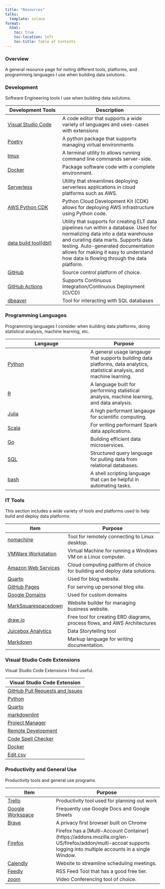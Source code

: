 ```yaml
---
title: "Resources"
talks:
  template: solana
format:
  html:
    toc: true
    toc-location: left
    toc-title: Table of Contents
---
```


### Overview

A general resource page for noting different tools, platforms, and programming languages I use when building data solutions.

### Development

Software Engineering tools I use when building data solutions.

|Development Tools|Description|
|-----|---------|
|<a href="https://code.visualstudio.com/" target="_blank">Visual Studio Code</a>|A code editor that supports a wide variety of languages and uses-cases with extensions|
|<a href="https://python-poetry.org/" target="_blank">Poetry</a>|A python package that supports managing virtual environments|
|<a href="https://github.com/tmux/tmux" target="_blank">tmux</a>|A terminal utility to allows running command line commands server-side.|
|<a href="https://www.docker.com/" target="_blank">Docker</a>|Package software code with a complete environment.|
|<a href="https://www.serverless.com/" target="_blank">Serverless</a>|Utility that streamlines deploying serverless applications in cloud platforms such as AWS.|
|<a href="https://cdkworkshop.com/30-python.html" target="_blank">AWS Python CDK</a>|Python Cloud Development Kit (CDK) allows for deploying AWS infrastructure using Python code.|
|<a href="https://www.getdbt.com/" target="_blank">data build tool(dbt)</a>|Utility that supports for creating ELT data pipelines run within a database. Used for normalizing data into a data warehouse and curating data marts. Supports data testing. Auto-generated documentation allows for making it easy to understand how data is flowing through the data platform.|
|<a href="https://github.com/" target="_blank">GitHub</a>|Source control platform of choice.|
|<a href="https://github.com/features/actions" target="_blank">GitHub Actions</a>|Supports Continuous Integration/Continuous Deployment (CI/CD)|
|<a href="https://dbeaver.io/" target="_blank">dbeaver</a>|Tool for interacting with SQL databases|

### Programming Languages

Programming languages I consider when building data platforms, doing statistical analysis, machine learning, etc.

|Langauge|Purpose|
|--------|-------|
|<a href="https://www.python.org/" target="_blank">Python</a>|A general usage langauge that supports building data platforms, data analytics, statistical analysis, and machine learning.|
|<a href="https://www.r-project.org/about.html" target="_blank">R</a>|A language built for performing statistical analysis, machine learning, and data analysis.|
|<a href="https://julialang.org/" target="_blank">Julia</a>|A high performant langauge for scientific computing.|
|<a href="https://www.scala-lang.org/" target="_blank">Scala</a>|For writing performant Spark data applications.|
|<a href="https://go.dev/" target="_blank">Go</a>|Building efficient data microservices.|
|<a href="https://www.w3schools.com/sql/" target="_blank">SQL</a>|Structured query language for pulling data from relational databases.|
|<a href="https://www.gnu.org/software/bash/" target="_blank">bash</a>|A shell scripting language that can be helpful in automating tasks.|

### IT Tools

This section includes a wide variety of tools and platforms used to help build and deploy data platforms.

|Item|Purpose|
|----|-------|
|<a href="https://www.nomachine.com/" target="_blank">nomachine</a>|Tool for remotely connecting to Linux desktop.|
|<a href="https://www.vmware.com/products/workstation-pro.html" target="_blank">VMWare Workstation</a>|Virtual Machine for running a Windows VM on a Linux computer.|
|<a href="https://aws.amazon.com/" target="_blank">Amazon Web Services</a>|Cloud computing paltform of choice for building and deploy data solutions.|
|<a href="https://quarto.org/" target="_blank">Quarto</a>|Used for blog website.|
|<a href="https://pages.github.com/" target="_blank">GitHub Pages</a>|For serving up personal blog site.|
|<a href="https://domains.google/" target="_blank">Google Domains</a>|Used for custom domains|
|<a href="https://www.squarespace.com/" target="_blank">MarkSquarespacedown</a>|Website builder for managing business website.|
|<a href="https://draw.io/" target="_blank">draw.io</a>|Free tool for creating ERD diagrams, process flows, and AWS Architectures|
|<a href="https://www.juiceanalytics.com/" target="_blank">Juicebox Analytics</a>|Data Storytelling tool|
|<a href="https://www.markdownguide.org/" target="_blank">Markdown</a>|Markup language for writing documentation.|

### Visual Studio Code Extensions

Visual Studio Code Extensions I find useful.

|Visual Studio Code Extension|
|-----|
|<a href="https://marketplace.visualstudio.com/items?itemName=GitHub.vscode-pull-request-github" target="_blank">GitHub Pull Requests and Issues</a>|
|<a href="https://marketplace.visualstudio.com/items?itemName=ms-python.python" target="_blank">Python</a>|
|<a href="https://marketplace.visualstudio.com/items?itemName=quarto.quarto" target="_blank">Quarto</a>|
|<a href="https://marketplace.visualstudio.com/items?itemName=DavidAnson.vscode-markdownlint" target="_blank">markdownlint</a>|
|<a href="https://marketplace.visualstudio.com/items?itemName=alefragnani.project-manager" target="_blank">Project Manager</a>|
|<a href="https://marketplace.visualstudio.com/items?itemName=ms-vscode-remote.vscode-remote-extensionpack" target="_blank">Remote Development</a>|
|<a href="https://marketplace.visualstudio.com/items?itemName=streetsidesoftware.code-spell-checker" target="_blank">Code Spell Checker</a>|
|<a href="https://marketplace.visualstudio.com/items?itemName=ms-azuretools.vscode-docker" target="_blank">Docker</a>|
|<a href="https://marketplace.visualstudio.com/items?itemName=janisdd.vscode-edit-csv" target="_blank">Edit csv</a>|

### Productivity and General Use

Productivity tools and general use programs.

|Item|Purpose|
|-----|-----------|
|<a href="https://trello.com/" target="_blank">Trello</a>|Productivity tool used for planning out work|
|<a href="https://workspace.google.com/" target="_blank">Google Workspace</a>|Frequently use Google Docs and Google Sheets|
|<a href="https://brave.com/" target="_blank">Brave</a>|A privacy first browser built on Chrome|
|<a href="https://www.mozilla.org/en-US/firefox/" target="_blank">Firefox</a>|Firefox has a [Multi-Account Container](https://addons.mozilla.org/en-US/firefox/addon/multi-accoat supports logging into multiple accounts in a single Window.|
|<a href="https://calendly.com/" target="_blank">Calendly</a>|Website to streamline scheduling meetings.|
|<a href="https://feedly.com/" target="_blank">Feedly</a>|RSS Feed Tool that has a good free tier.|
|<a href="https://zoom.us/" target="_blank">zoom</a>|Video Conferencing tool of choice.|